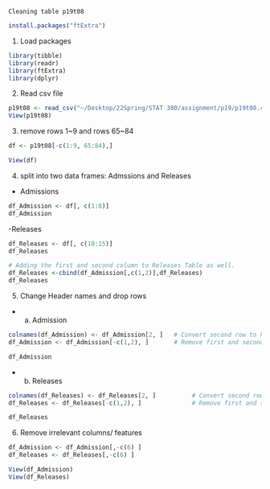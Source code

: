 ```
Cleaning table p19t08

```

```r
install.packages("ftExtra")
```

1) Load packages

```r
library(tibble)
library(readr)
library(ftExtra)
library(dplyr)
```


2) Read csv file
```r
p19t08 <- read_csv("~/Desktop/22Spring/STAT 380/assignment/p19/p19t08.csv")
View(p19t08)
```


3) remove rows 1~9 and rows 65~84
```r

df <- p19t08[-c(1:9, 65:84),]

View(df)

```

4) split into two data frames: Admssions and Releases

- Admissions

```r
df_Admission <- df[, c(1:8)]
df_Admission
```

-Releases
```r
df_Releases <- df[, c(10:15)]
df_Releases
```

```r
# Adding the first and second column to Releases Table as well.
df_Releases <-cbind(df_Admission[,c(1,2)],df_Releases)
df_Releases

```

5) Change Header names and drop rows

- a) Admission
```r

colnames(df_Admission) <- df_Admission[2, ]   # Convert second row to header
df_Admission <- df_Admission[-c(1,2), ]       # Remove first and second row

df_Admission

```

- b) Releases
```r
colnames(df_Releases) <- df_Releases[2, ]          # Convert second row to header
df_Releases <- df_Releases[-c(1,2), ]              # Remove first and second row

df_Releases

```


6) Remove irrelevant columns/ features

```r
df_Admission <- df_Admission[,-c(6) ]
df_Releases <- df_Releases[,-c(6) ]    

View(df_Admission)
View(df_Releases)
```

